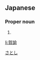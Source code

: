 ==Japanese==
{{ja-kanjitab|賀|諭}}

===Proper noun===
{{ja-pos|proper|さとし}}

# {{given name|male|lang=ja}}

[[Category:Japanese male given names|さとし]]

[[li:賀諭]]
